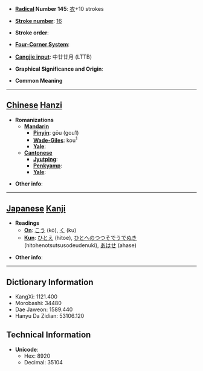 * '''[[Wiktionary:Chinese radical index| Radical]] Number 145''': [[Wiktionary:Chinese radical index 衣|衣]]+10 strokes

* '''[[Wiktionary:Chinese total strokes index|Stroke number]]''': [[Wiktionary:Chinese total strokes index 16|16]]

* '''Stroke order''': 

* '''[[Wiktionary:Chinese four corner index|Four-Corner System]]''': 

* '''[[Wiktionary:Chinese Cangjie index|Cangjie input]]''': 中廿廿月 (LTTB)

* '''Graphical Significance and Origin''': 

* '''Common Meaning'''

----

== [[Chinese]] [[Hanzi]] ==

* '''Romanizations'''
** '''[[Mandarin]]'''
*** '''[[Pinyin]]''': gōu (gou1)
*** '''[[Wade-Giles]]''': kou<sup>1</sup>
*** '''[[Yale]]''': 
** '''[[Cantonese]]'''
*** '''[[Jyutping]]''':
*** '''[[Penkyamp]]''': 
*** '''[[Yale]]''': 

* '''Other info''': 

----

== [[Japanese]] [[Kanji]] ==

* '''Readings'''
** '''[[On]]''': [[こう]] (kō), [[く]] (ku)
** '''[[Kun]]''': [[ひとえ]] (hitoe), [[ひとへのつつそでうでぬき]] (hitohenotsutsusodeudenuki), [[あはせ]] (ahase)

* '''Other info''':  

----

== Dictionary Information ==

* KangXi: 1121.400
* Morobashi: 34480
* Dae Jaweon: 1589.440
* Hanyu Da Zidian: 53106.120

== Technical Information ==

* '''Unicode''':
** Hex: 8920
** Decimal: 35104